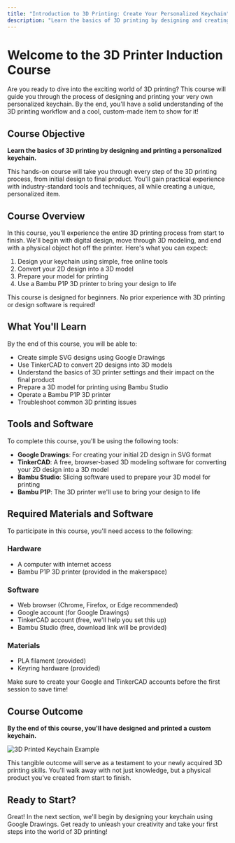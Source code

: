 ```yaml
---
title: "Introduction to 3D Printing: Create Your Personalized Keychain"
description: "Learn the basics of 3D printing by designing and creating your own personalized keychain"
---
```




# Welcome to the 3D Printer Induction Course

Are you ready to dive into the exciting world of 3D printing? This course will guide you through the process of designing and printing your very own personalized keychain. By the end, you'll have a solid understanding of the 3D printing workflow and a cool, custom-made item to show for it!

## Course Objective

**Learn the basics of 3D printing by designing and printing a personalized keychain.**

This hands-on course will take you through every step of the 3D printing process, from initial design to final product. You'll gain practical experience with industry-standard tools and techniques, all while creating a unique, personalized item.

## Course Overview

In this course, you'll experience the entire 3D printing process from start to finish. We'll begin with digital design, move through 3D modeling, and end with a physical object hot off the printer. Here's what you can expect:

1. Design your keychain using simple, free online tools
2. Convert your 2D design into a 3D model
3. Prepare your model for printing
4. Use a Bambu P1P 3D printer to bring your design to life

<Callout type="info">
  This course is designed for beginners. No prior experience with 3D printing or design software is required!
</Callout>

## What You'll Learn

By the end of this course, you will be able to:

- Create simple SVG designs using Google Drawings
- Use TinkerCAD to convert 2D designs into 3D models
- Understand the basics of 3D printer settings and their impact on the final product
- Prepare a 3D model for printing using Bambu Studio
- Operate a Bambu P1P 3D printer
- Troubleshoot common 3D printing issues

## Tools and Software

To complete this course, you'll be using the following tools:

- **Google Drawings**: For creating your initial 2D design in SVG format
- **TinkerCAD**: A free, browser-based 3D modeling software for converting your 2D design into a 3D model
- **Bambu Studio**: Slicing software used to prepare your 3D model for printing
- **Bambu P1P**: The 3D printer we'll use to bring your design to life

## Required Materials and Software

To participate in this course, you'll need access to the following:

### Hardware
- A computer with internet access
- Bambu P1P 3D printer (provided in the makerspace)

### Software
- Web browser (Chrome, Firefox, or Edge recommended)
- Google account (for Google Drawings)
- TinkerCAD account (free, we'll help you set this up)
- Bambu Studio (free, download link will be provided)

### Materials
- PLA filament (provided)
- Keyring hardware (provided)

<Callout type="warning">
  Make sure to create your Google and TinkerCAD accounts before the first session to save time!
</Callout>

## Course Outcome

**By the end of this course, you'll have designed and printed a custom keychain.**

<Image 
src="/media/IMG_3290.jpg" 
alt="3D Printed Keychain Example" 
width={600} 
height={400} 
/>

This tangible outcome will serve as a testament to your newly acquired 3D printing skills. You'll walk away with not just knowledge, but a physical product you've created from start to finish.

## Ready to Start?

Great! In the next section, we'll begin by designing your keychain using Google Drawings. Get ready to unleash your creativity and take your first steps into the world of 3D printing!